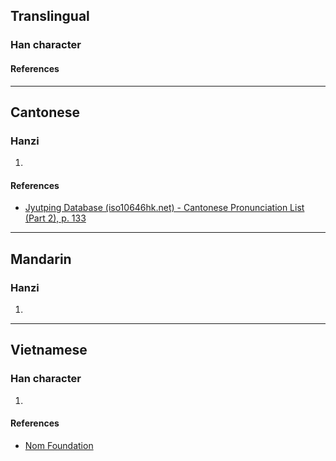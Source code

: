 {{character info/new}}
==Translingual==

===Han character===
{{Han char|rn=75|rad=木|as=13|sn=17|four=48936|canj=DYTU,XXDYT|ids=⿰木道}}

====References====
{{Han ref|kx=0557.230|dkj=15688|hdz=21305.060|uh=6AA4}}

----

==Cantonese==

===Hanzi===
{{yue-hanzi|jyut=[[dou6]]|y=dou6}}

# {{rfdef|yue|sort=木13}}

====References====
* [http://www.iso10646hk.net/jp/document/download.jsp Jyutping Database (iso10646hk.net) - Cantonese Pronunciation List (Part 2), p. 133]

----

==Mandarin==

===Hanzi===
{{cmn-hanzi|pin=[[dào]] ([[dao4]])|wg=tao<sup>4</sup>}}

# {{rfdef|cmn|sort=木13}}

----

==Vietnamese==

===Han character===
{{vi-readings|rs=木13|reading=gạo}}

# {{rfdef|vi|sort=木13}}

====References====
* [http://nomfoundation.org/common/nom_details.php?codepoint=6aa4 Nom Foundation]
